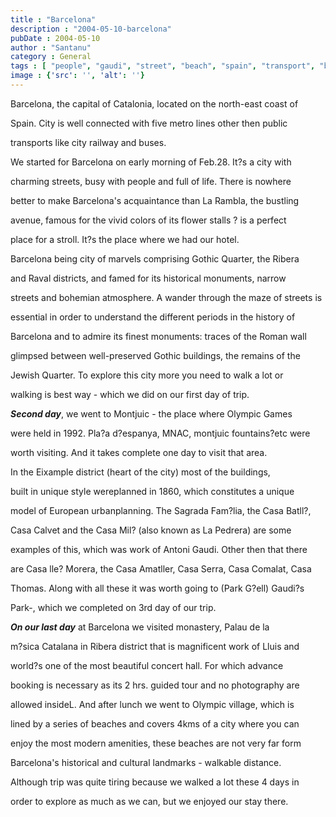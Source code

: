 ```yaml
---
title : "Barcelona"
description : "2004-05-10-barcelona"
pubDate : 2004-05-10
author : "Santanu"
category : General
tags : [ "people", "gaudi", "street", "beach", "spain", "transport", "barcelona", "atm",]
image : {'src': '', 'alt': ''}
---
```

Barcelona, the capital of Catalonia, located on the north-east coast of

Spain. City is well connected with five metro lines other then public

transports like city railway and buses.



  



We started for Barcelona on early morning of Feb.28. It?s a city with

charming streets, busy with people and full of life. There is nowhere

better to make Barcelona's acquaintance than La Rambla, the bustling

avenue, famous for the vivid colors of its flower stalls ? is a perfect

place for a stroll. It?s the place where we had our hotel.



  



Barcelona being city of marvels comprising Gothic Quarter, the Ribera

and Raval districts, and famed for its historical monuments, narrow

streets and bohemian atmosphere. A wander through the maze of streets is

essential in order to understand the different periods in the history of

Barcelona and to admire its finest monuments: traces of the Roman wall

glimpsed between well-preserved Gothic buildings, the remains of the

Jewish Quarter. To explore this city more you need to walk a lot or

walking is best way - which we did on our first day of trip.



  



***Second day***, we went to Montjuic - the place where Olympic Games

were held in 1992. Pla?a d?espanya, MNAC, montjuic fountains?etc were

worth visiting. And it takes complete one day to visit that area.



In the Eixample district (heart of the city) most of the buildings,

built in unique style wereplanned in 1860, which constitutes a unique

model of European urbanplanning. The Sagrada Fam?lia, the Casa Batll?,

Casa Calvet and the Casa Mil? (also known as La Pedrera) are some

examples of this, which was work of Antoni Gaudi. Other then that there

are Casa lle? Morera, the Casa Amatller, Casa Serra, Casa Comalat, Casa

Thomas. Along with all these it was worth going to (Park G?ell) Gaudi?s

Park-, which we completed on 3rd day of our trip.



  



***On our last day*** at Barcelona we visited monastery, Palau de la

m?sica Catalana in Ribera district that is magnificent work of Lluis and

world?s one of the most beautiful concert hall. For which advance

booking is necessary as its 2 hrs. guided tour and no photography are

allowed insideL. And after lunch we went to Olympic village, which is

lined by a series of beaches and covers 4kms of a city where you can

enjoy the most modern amenities, these beaches are not very far form

Barcelona's historical and cultural landmarks - walkable distance.



  



Although trip was quite tiring because we walked a lot these 4 days in

order to explore as much as we can, but we enjoyed our stay there.
